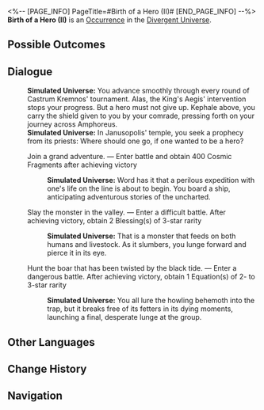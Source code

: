 <%-- [PAGE_INFO]
PageTitle=#Birth of a Hero (II)#
[END_PAGE_INFO] --%>
{{Stub}}
{{Simulated Universe Event Infobox
|id            = 25901-1
|title         = 
|image         = <!--TBA: SpriteOutput/Rogue/RandomEvent/PicRogueEvent_32.png-->
|domains_su    = 
|domains_swarm = 
|domains_gng   = 
|domains_du    = Unknown
|domains_und   = 
|requirements  = 
|prev          = 
|next          = 
|characters    = 
|factions      = 
|order         = 
|order_du      = 143
}}
'''Birth of a Hero (II)''' is an [[Divergent Universe/Occurrence|Occurrence]] in the [[Divergent Universe]].

==Possible Outcomes==
{{Possible Outcomes
|choice_1 = Join a grand adventure.
|result_1 = Enter battle and obtain 400 Cosmic Fragments after achieving victory

|choice_2 = Slay the monster in the valley.
|result_2 = Enter a difficult battle. After achieving victory, obtain 2 Blessing(s) of 3-star rarity

|choice_3 = Hunt the boar that has been twisted by the black tide.
|result_3 = Enter a dangerous battle. After achieving victory, obtain 1 Equation(s) of 2- to 3-star rarity

}}
<!--
==Gameplay Notes==
* 
-->
==Dialogue==
{{Dialogue Start}}
:'''Simulated Universe:''' You advance smoothly through every round of Castrum Kremnos' tournament. Alas, the King's Aegis' intervention stops your progress. But a hero must not give up. Kephale above, you carry the shield given to you by your comrade, pressing forth on your journey across Amphoreus.
:'''Simulated Universe:''' In Janusopolis' temple, you seek a prophecy from its priests: Where should one go, if one wanted to be a hero?
:{{DIcon|Star}} Join a grand adventure. &mdash; Enter battle and obtain 400 Cosmic Fragments after achieving victory
::'''Simulated Universe:''' Word has it that a perilous expedition with one's life on the line is about to begin. You board a ship, anticipating adventurous stories of the uncharted.
:{{DIcon|Star}} Slay the monster in the valley. &mdash; Enter a difficult battle. After achieving victory, obtain 2 Blessing(s) of 3-star rarity
::'''Simulated Universe:''' That is a monster that feeds on both humans and livestock. As it slumbers, you lunge forward and pierce it in its eye.
:{{DIcon|Star}} Hunt the boar that has been twisted by the black tide. &mdash; Enter a dangerous battle. After achieving victory, obtain 1 Equation(s) of 2- to 3-star rarity
::'''Simulated Universe:''' You all lure the howling behemoth into the trap, but it breaks free of its fetters in its dying moments, launching a final, desperate lunge at the group.
{{Dialogue End}}

==Other Languages==
{{Other Languages
|en   = Birth of a Hero (II)
|zhs  = 英雄的诞生（其二）
|zht  = 英雄的誕生（其二）
|ja   = 英雄の誕生（その二）
|ko   = 영웅의 탄생(2)
|es   = El nacimiento de un héroe II
|fr   = Naissance d'un héros (II)
|ru   = Рождение героя II
|th   = กำเนิดวีรชน (II)
|vi   = Sự Ra Đời Của Anh Hùng (II)
|de   = Geburt eines Helden (II)
|id   = Lahirnya Pahlawan 2
|pt   = O Nascimento de um Herói (II)
}}

==Change History==
{{Change History|3.1}}

==Navigation==
{{Occurrence Navbox}}